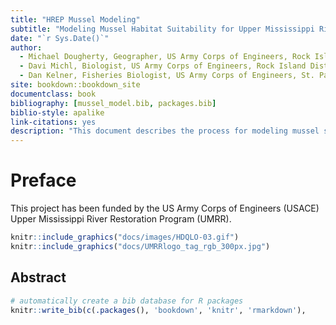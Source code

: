 ```yaml
--- 
title: "HREP Mussel Modeling"
subtitle: "Modeling Mussel Habitat Suitability for Upper Mississippi River Restoration Projects"
date: "`r Sys.Date()`"
author: 
  - Michael Dougherty, Geographer, US Army Corps of Engineers, Rock Island District
  - Davi Michl, Biologist, US Army Corps of Engineers, Rock Island District
  - Dan Kelner, Fisheries Biologist, US Army Corps of Engineers, St. Paul District
site: bookdown::bookdown_site
documentclass: book
bibliography: [mussel_model.bib, packages.bib]
biblio-style: apalike
link-citations: yes
description: "This document describes the process for modeling mussel suitability on Upper Mississippi River Restoration (UMRR) Habitat Rehabilitation and Restoration Projects (HREP)."
---
```


# Preface {-}
This project has been funded by the US Army Corps of Engineers (USACE) Upper Mississippi River Restoration Program (UMRR). 

```r
knitr::include_graphics("docs/images/HDQLO-03.gif")
knitr::include_graphics("docs/UMRRlogo_tag_rgb_300px.jpg")
```

## Abstract



```r
# automatically create a bib database for R packages
knitr::write_bib(c(.packages(), 'bookdown', 'knitr', 'rmarkdown'),                              'packages.bib')
```

